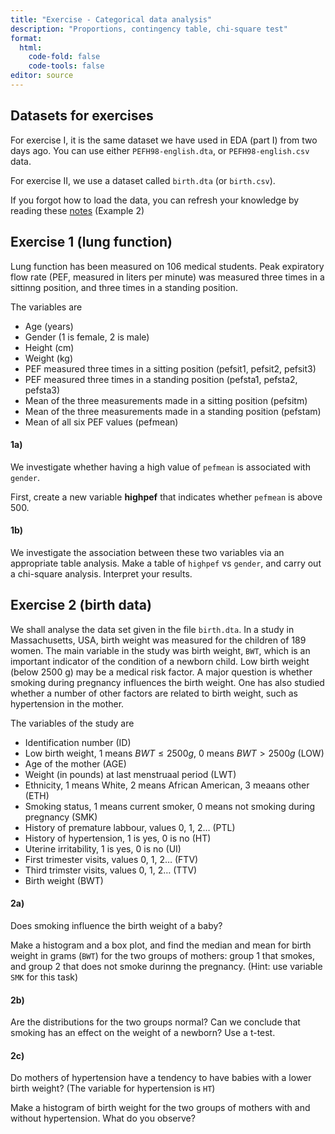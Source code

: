 ```yaml
---
title: "Exercise - Categorical data analysis"
description: "Proportions, contingency table, chi-square test"
format: 
  html:
    code-fold: false
    code-tools: false
editor: source
---
```


::: {.callout-tip}
## Datasets for exercises

For exercise I, it is the same dataset we have used in EDA (part I) from two days ago. You can use either `PEFH98-english.dta`, or `PEFH98-english.csv` data. 

For exercise II, we use a dataset called `birth.dta` (or `birth.csv`). 

If you forgot how to load the data, you can refresh your knowledge by reading these [notes](lab_eda_part1.qmd) (Example 2)
:::

## Exercise 1 (lung function)

Lung function has been measured on 106 medical students. Peak expiratory flow rate (PEF, measured in liters per minute) was measured three times in a sittinng position, and three times in a standing position.

The variables are 

* Age (years)
* Gender (1 is female, 2 is male)
* Height (cm)
* Weight (kg)
* PEF measured three times in a sitting position (pefsit1, pefsit2, pefsit3)
* PEF measured three times in a standing position (pefsta1, pefsta2, pefsta3)
* Mean of the three measurements made in a sitting position (pefsitm)
* Mean of the three measurements made in a standing position (pefstam)
* Mean of all six PEF values (pefmean)




#### 1a) 

We investigate whether having a high value of `pefmean` is associated with `gender`. 

First, create a new variable **highpef** that indicates whether `pefmean` is above 500.


#### 1b)

We investigate the association between these two variables via an appropriate table analysis. Make a table of `highpef` vs `gender`, and carry out a chi-square analysis. Interpret your results.



## Exercise 2 (birth data)

We shall analyse the data set given in the file `birth.dta`. In a study in Massachusetts, USA, birth weight was measured for the children of 189 women. The main variable in the study was birth weight, `BWT`, which is an important indicator of the condition of a newborn child. Low birth weight (below 2500 g) may be a medical risk factor. A major question is whether smoking during pregnancy influences the birth weight. One has also studied whether a number of other factors are related to birth weight, such as hypertension in the mother. 

The variables of the study are

* Identification number (ID)
* Low birth weight, 1 means $BWT \leq 2500g$, 0 means $BWT > 2500g$ (LOW) 
* Age of the mother (AGE)
* Weight (in pounds) at last menstruaal period (LWT)
* Ethnicity, 1 means White, 2 means African American, 3 meaans other (ETH)
* Smoking status, 1 means current smoker, 0 means not smoking during pregnancy (SMK)
* History of premature labbour, values 0, 1, 2... (PTL)
* History of hypertension, 1 is yes, 0 is no (HT)
* Uterine irritability, 1 is yes, 0 is no (UI)
* First trimester visits, values 0, 1, 2... (FTV)
* Third trimster visits, values 0, 1, 2... (TTV)
* Birth weight (BWT)




#### 2a) 

Does smoking influence the birth weight of a baby? 

Make a histogram and a box plot, and find the median and mean for birth weight in grams (`BWT`) for the two groups of mothers: group 1 that smokes, and group 2 that does not smoke durinng the pregnancy. (Hint: use variable `SMK` for this task)


#### 2b)

Are the distributions for the two groups normal? Can we conclude that smoking has an effect on the weight of a newborn? Use a t-test.


#### 2c)

Do mothers of hypertension have a tendency to have babies with a lower birth weight? (The variable for hypertension is `HT`)

Make a histogram of birth weight for the two groups of mothers with and without hypertension. What do you observe?















